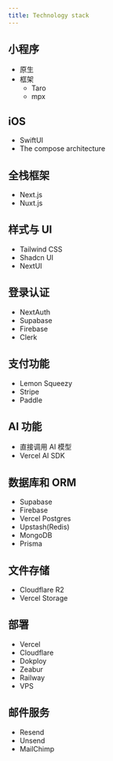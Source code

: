 ```yaml
---
title: Technology stack
---
```


## 小程序
- 原生
- 框架
  - Taro
  - mpx

## iOS
- SwiftUI
- The compose architecture

## 全栈框架
- Next.js
- Nuxt.js

## 样式与 UI
- Tailwind CSS
- Shadcn UI
- NextUI

## 登录认证
- NextAuth
- Supabase
- Firebase
- Clerk

## 支付功能
- Lemon Squeezy
- Stripe
- Paddle

## AI 功能
- 直接调用 AI 模型
- Vercel AI SDK

## 数据库和 ORM
- Supabase
- Firebase
- Vercel Postgres
- Upstash(Redis)
- MongoDB
- Prisma

## 文件存储
- Cloudflare R2
- Vercel Storage

## 部署
- Vercel
- Cloudflare
- Dokploy
- Zeabur
- Railway
- VPS

## 邮件服务
- Resend
- Unsend
- MailChimp



